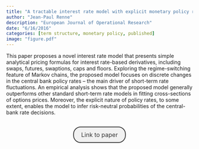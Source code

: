 ```yaml
---
title: "A tractable interest rate model with explicit monetary policy rates"
author: "Jean-Paul Renne"
description: "European Journal of Operational Research"
date: "6/16/2016"
categories: [term structure, monetary policy, published]
image: "figure.pdf"
---
```


<!-- description: "Affine Term Structure Model that provides non-negative yields and is able to accommodate a short-term rate that stays at the zero lower bound (ZLB) for extended periods of time." -->

<!-- subtitle: -->

<!-- image: "figure.jpeg" -->


This paper proposes a novel interest rate model that presents simple analytical pricing formulas for interest rate-based derivatives, including swaps, futures, swaptions, caps and floors. Exploring the regime-switching feature of Markov chains, the proposed model focuses on discrete changes in the central bank policy rates – the main driver of short-term rate fluctuations. An empirical analysis shows that the proposed model generally outperforms other standard short-term rate models in fitting cross-sections of options prices. Moreover, the explicit nature of policy rates, to some extent, enables the model to infer risk-neutral probabilities of the central-bank rate decisions.


```{=html}
<div  style="margin: 30px; text-align: center;">
<a class="btn btn-primary" href="https://doi.org/10.1016/j.ejor.2015.12.014" role="button" target="_blank" style="            display: inline-block;
            padding: 10px 20px;
            border: 2px solid #333;
            border-radius: 20px;
            background-color: #f1f1f1;
            text-decoration: none;
            color: #333;
            margin: 0 10px;
            font-size: 16px;">Link to paper</a>
</div>
```



<!-- In order to have bibtex in place of R code, add in front matter: -->
<!-- format: -->
<!--   html: -->
<!--     code-fold: true -->
<!--     code-summary: "Bibtex" -->

<!-- ```{r essai, eval=FALSE} -->
<!-- article = { -->
<!--   author = {JPR}, -->
<!--   year=2010 -->
<!-- } -->
<!-- ``` -->
